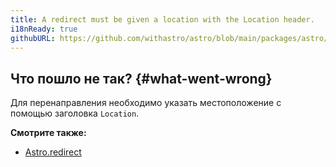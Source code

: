 ```yaml
---
title: A redirect must be given a location with the Location header.
i18nReady: true
githubURL: https://github.com/withastro/astro/blob/main/packages/astro/src/core/errors/errors-data.ts
---
```


## Что пошло не так? \{#what-went-wrong\}

Для перенаправления необходимо указать местоположение с помощью заголовка `Location`.

**Смотрите также:**

-  [Astro.redirect](/ru/reference/api-reference/#astroredirect)

